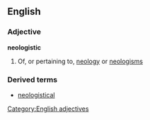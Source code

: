 ==English==
[[Category:English adjectives]]
===Adjective===
'''neologistic'''
#Of, or pertaining to, [[neology]] or [[neologism]]s

===Derived terms===
*[[neologistical]]